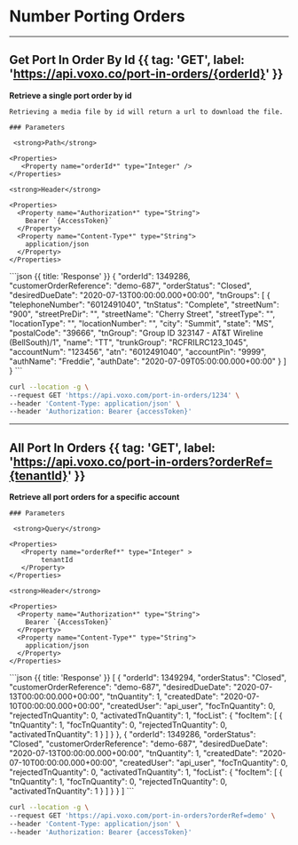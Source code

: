 
# Number Porting Orders

---

## Get Port In Order By Id {{ tag: 'GET', label: 'https://api.voxo.co/port-in-orders/{orderId}' }}

<Row>
  <Col>
    <strong>Retrieve a single port order by id</strong>

    Retrieving a media file by id will return a url to download the file.

    ### Parameters

     <strong>Path</strong>

    <Properties>
       <Property name="orderId*" type="Integer" />
    </Properties>

    <strong>Header</strong>

    <Properties>
      <Property name="Authorization*" type="String">
        Bearer `{AccessToken}`
      </Property>
      <Property name="Content-Type*" type="String">
        application/json
      </Property>
    </Properties>

  </Col>
  <Col sticky>
    ```json {{ title: 'Response' }}
    {
        "orderId": 1349286,
        "customerOrderReference": "demo-687",
        "orderStatus": "Closed",
        "desiredDueDate": "2020-07-13T00:00:00.000+00:00",
        "tnGroups": [
            {
            "telephoneNumber": "6012491040",
            "tnStatus": "Complete",
            "streetNum": "900",
            "streetPreDir": "",
            "streetName": "Cherry Street",
            "streetType": "",
            "locationType": "",
            "locationNumber": "",
            "city": "Summit",
            "state": "MS",
            "postalCode": "39666",
            "tnGroup": "Group ID 323147 - AT&T Wireline (BellSouth)/1",
            "name": "TT",
            "trunkGroup": "RCFRILRC123_1045",
            "accountNum": "123456",
            "atn": "6012491040",
            "accountPin": "9999",
            "authName": "Freddie",
            "authDate": "2020-07-09T05:00:00.000+00:00"
            }
        ]
    }
    ```
  </Col>
</Row>


```bash {{ title: 'cURL' }}
curl --location -g \
--request GET 'https://api.voxo.com/port-in-orders/1234' \
--header 'Content-Type: application/json' \
--header 'Authorization: Bearer {accessToken}'
```

---

## All Port In Orders {{ tag: 'GET', label: 'https://api.voxo.co/port-in-orders?orderRef={tenantId}' }}

<Row>
  <Col>
    <strong>Retrieve all port orders for a specific account</strong>

    ### Parameters

     <strong>Query</strong>

    <Properties>
       <Property name="orderRef*" type="Integer" >
            tenantId
       </Property>
    </Properties>

    <strong>Header</strong>

    <Properties>
      <Property name="Authorization*" type="String">
        Bearer `{AccessToken}`
      </Property>
      <Property name="Content-Type*" type="String">
        application/json
      </Property>
    </Properties>

  </Col>
  <Col sticky>
    ```json {{ title: 'Response' }}
    [
        {
            "orderId": 1349294,
            "orderStatus": "Closed",
            "customerOrderReference": "demo-687",
            "desiredDueDate": "2020-07-13T00:00:00.000+00:00",
            "tnQuantity": 1,
            "createdDate": "2020-07-10T00:00:00.000+00:00",
            "createdUser": "api_user",
            "focTnQuantity": 0,
            "rejectedTnQuantity": 0,
            "activatedTnQuantity": 1,
            "focList": {
                "focItem": [
                    {
                        "tnQuantity": 1,
                        "focTnQuantity": 0,
                        "rejectedTnQuantity": 0,
                        "activatedTnQuantity": 1
                    }
                ]
            }
        },
        {
            "orderId": 1349286,
            "orderStatus": "Closed",
            "customerOrderReference": "demo-687",
            "desiredDueDate": "2020-07-13T00:00:00.000+00:00",
            "tnQuantity": 1,
            "createdDate": "2020-07-10T00:00:00.000+00:00",
            "createdUser": "api_user",
            "focTnQuantity": 0,
            "rejectedTnQuantity": 0,
            "activatedTnQuantity": 1,
            "focList": {
                "focItem": [
                    {
                        "tnQuantity": 1,
                        "focTnQuantity": 0,
                        "rejectedTnQuantity": 0,
                        "activatedTnQuantity": 1
                    }
                ]
            }
        }
    ]
    ```
  </Col>
</Row>


```bash {{ title: 'cURL' }}
curl --location -g \
--request GET 'https://api.voxo.com/port-in-orders?orderRef=demo' \
--header 'Content-Type: application/json' \
--header 'Authorization: Bearer {accessToken}'
```

